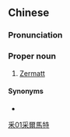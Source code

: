 ==Chinese==
{{zh-forms|s=采尔马特|gloss=-}}

===Pronunciation===
{{zh-pron
|m=Cǎi'ěrmǎtè
|cat=pn
}}

===Proper noun===
{{zh-proper noun}}

# [[w:Zermatt|Zermatt]]

====Synonyms====
* {{l|zh|策馬特}}

[[Category:zh:Cities|釆01采爾馬特]]